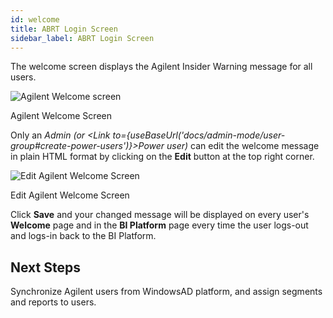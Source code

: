 ```yaml
---
id: welcome
title: ABRT Login Screen
sidebar_label: ABRT Login Screen
---
```



The welcome screen displays the Agilent Insider Warning message for all users.

<div class="center">
  <Zoom>
    <img alt="Agilent Welcome screen" src={useBaseUrl('img/welcome.png')} />
  </Zoom>
  <p>Agilent Welcome Screen</p>
</div>

Only an _Admin (or <Link to={useBaseUrl('docs/admin-mode/user-group#create-power-users')}>Power user</Link>)_ can edit the welcome message in plain HTML format by clicking on the **Edit** button at the top right corner.

<div class="center">
  <Zoom>
    <img alt="Edit Agilent Welcome Screen" src={useBaseUrl('img/edit-welcome-msg.png')} />
  </Zoom>
  <p>Edit Agilent Welcome Screen</p>
</div>

Click **Save** and your changed message will be displayed on every user's **Welcome** page and in the **BI Platform** page every time the user logs-out and logs-in back to the BI Platform.

## Next Steps

<Link to={useBaseUrl('docs/admin-mode/user-group')}>Synchronize Agilent users from WindowsAD</Link> platform, and assign segments and reports to users.
